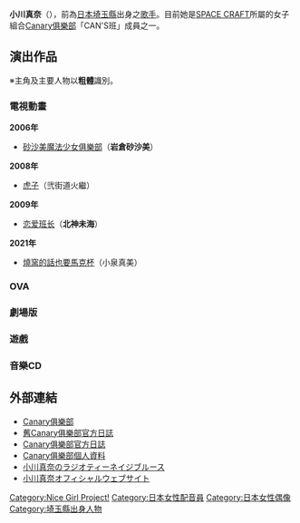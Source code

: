 {{BLP unsourced|time=2022-01-26T01:00:35+00:00}}
{{配音員
| 名字 = 小川 真奈
| ふりがな = おがわ まな
| 本名 =
| 綽號 =
| 出身地 = {{JPN}}[[埼玉縣|埼玉縣]]
| 血型 = B型
| 生年 = 1993
| 生月 = 7
| 生日 = 2
| 所屬 = [[SPACE_CRAFT|SPACE CRAFT]]
| 活動時期 = 2006年 -
| 代表作 = 岩倉砂沙美（[[砂沙美魔法少女俱樂部|砂沙美魔法少女俱樂部]]）<br />北神未海（[[戀愛班長|戀愛班長]]）
|module={{Japanese|embed=yes|japanese=小川 真奈|kana=おがわ まな|romaji=Ogawa Mana}}
}}

'''小川真奈'''（{{bd|1993年|7月2日|}}），前為[[日本|日本]][[埼玉縣|埼玉縣]]出身之[[歌手|歌手]]。目前她是[[SPACE_CRAFT|SPACE CRAFT]]所屬的女子組合[[Canary俱樂部|Canary俱樂部]]「CAN'S班」成員之一。

== 演出作品 ==
※主角及主要人物以'''粗體'''識別。

=== 電視動畫 ===
'''2006年'''
*[[砂沙美魔法少女俱樂部|砂沙美魔法少女俱樂部]]（'''岩倉砂沙美'''）
'''2008年'''
*[[虎子|虎子]]（弐街道火繼）
'''2009年'''
*[[恋爱班长|恋爱班长]]（'''北神未海'''）
'''2021年'''
*[[燒窯的話也要馬克杯|燒窯的話也要馬克杯]]（小泉真美）

=== OVA ===

=== 劇場版 ===

=== 遊戲 ===

=== 音樂CD  ===


== 外部連結 ==
* [http://www.tnx.cc/public/artist/canary.htm Canary俱樂部] {{Wayback|url=http://www.tnx.cc/public/artist/canary.htm |date=20200219172251 }}
* [https://web.archive.org/web/20100106025113/http://plaza.rakuten.co.jp/canariaclub/ 舊Canary俱樂部官方日誌]
* [https://web.archive.org/web/20141006220527/http://ameblo.jp/canaryclub/ Canary俱樂部官方日誌]
* [http://www.nicegirlproject.jp/bio_cana.php Canary俱樂部個人資料] {{Wayback|url=http://www.nicegirlproject.jp/bio_cana.php |date=20120818141836 }}
* [https://web.archive.org/web/20100611061001/http://www2.jfn.co.jp/mana/ 小川真奈のラジオティーネイジブルース]
* [https://web.archive.org/web/20100511212800/http://www.tnx.cc/ogawamana/ 小川真奈オフィシャルウェブサイト]

{{SPACE CRAFT}}
{{DEFAULTSORT:Ogawa Mana}}
[[Category:Nice_Girl_Project!|Category:Nice Girl Project!]]
[[Category:日本女性配音員|Category:日本女性配音員]]
[[Category:日本女性偶像|Category:日本女性偶像]]
[[Category:埼玉縣出身人物|Category:埼玉縣出身人物]]
